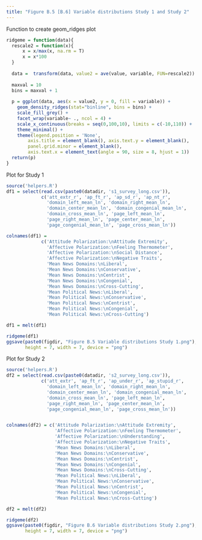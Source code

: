 ```yaml
---
title: "Figure B.5 [B.6] Variable distributions Study 1 and Study 2"
---
```


Function to create geom_ridges plot
```r
ridgeme = function(data){
  rescale2 = function(x){
      x = x/max(x, na.rm = T)
      x = x*100
  }
    
  data =  transform(data, value2 = ave(value, variable, FUN=rescale2))
  
  maxval = 10
  bins = maxval + 1
  
  p = ggplot(data, aes(x = value2, y = 0, fill = variable)) + 
    geom_density_ridges(stat="binline", bins = bins) + 
    scale_fill_grey() + 
    facet_wrap(variable~ ., ncol = 4) + 
    scale_x_continuous(breaks = seq(0,100,10), limits = c(-10,110)) + 
    theme_minimal() + 
    theme(legend.position = 'None', 
        axis.title = element_blank(), axis.text.y = element_blank(), 
        panel.grid.minor = element_blank(),
        axis.text.x = element_text(angle = 90, size = 8, hjust = 1))
  return(p)
}
```

Plot for Study 1
```r
source('helpers.R')
df1 = select(read.csv(paste0(datadir, 's1_survey_long.csv')), 
             c('att_extr_r', 'ap_ft_r', 'ap_sd_r', 'ap_nt_r', 
               'domain_left_mean_ln', 'domain_right_mean_ln', 
               'domain_center_mean_ln', 'domain_congenial_mean_ln', 
               'domain_cross_mean_ln', 'page_left_mean_ln', 
               'page_right_mean_ln', 'page_center_mean_ln',
               'page_congenial_mean_ln', 'page_cross_mean_ln'))  

colnames(df1) = 
             c('Attitude Polarization:\nAttitude Extremity', 
               'Affective Polarization:\nFeeling Thermometer', 
               'Affective Polarization:\nSocial Distance', 
               'Affective Polarization:\nNegative Traits', 
               'Mean News Domains:\nLiberal', 
               'Mean News Domains:\nConservative', 
               'Mean News Domains:\nCentrist', 
               'Mean News Domains:\nCongenial',
               'Mean News Domains:\nCross-Cutting',
               'Mean Political News:\nLiberal', 
               'Mean Political News:\nConservative', 
               'Mean Political News:\nCentrist', 
               'Mean Political News:\nCongenial',
               'Mean Political News:\nCross-Cutting')

df1 = melt(df1)

ridgeme(df1)
ggsave(paste0(figdir, "Figure B.5 Variable distributions Study 1.png"), 
       height = 7, width = 7, device = "png")
```

Plot for Study 2
```r
source('helpers.R')
df2 = select(read.csv(paste0(datadir, 's2_survey_long.csv')), 
             c('att_extr', 'ap_ft_r', 'ap_under_r', 'ap_stupid_r',
               'domain_left_mean_ln', 'domain_right_mean_ln', 
               'domain_center_mean_ln', 'domain_congenial_mean_ln', 
               'domain_cross_mean_ln', 'page_left_mean_ln', 
               'page_right_mean_ln', 'page_center_mean_ln',
               'page_congenial_mean_ln', 'page_cross_mean_ln'))  


colnames(df2) = c('Attitude Polarization:\nAttitude Extremity', 
                  'Affective Polarization:\nFeeling Thermometer', 
                  'Affective Polarization:\nUnderstanding', 
                  'Affective Polarization:\nNegative Traits',
                  'Mean News Domains:\nLiberal', 
                  'Mean News Domains:\nConservative', 
                  'Mean News Domains:\nCentrist', 
                  'Mean News Domains:\nCongenial',
                  'Mean News Domains:\nCross-Cutting',
                  'Mean Political News:\nLiberal', 
                  'Mean Political News:\nConservative', 
                  'Mean Political News:\nCentrist', 
                  'Mean Political News:\nCongenial',
                  'Mean Political News:\nCross-Cutting')

df2 = melt(df2)

ridgeme(df2)
ggsave(paste0(figdir, "Figure B.6 Variable distributions Study 2.png"), 
       height = 7, width = 7, device = "png")
```

```r

```

